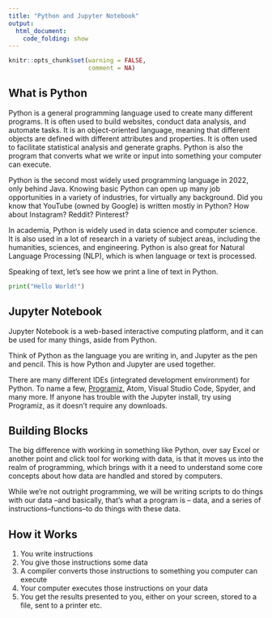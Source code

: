 ```yaml
---
title: "Python and Jupyter Notebook"
output:
  html_document:
    code_folding: show
---
```




```r
knitr::opts_chunk$set(warning = FALSE,
                      comment = NA)
```


## What is Python

Python is a general programming language used to create many different programs. It is often used to build websites, conduct data analysis, and automate tasks. It is an object-oriented language, meaning that different objects are defined with different attributes and properties. It is often used to facilitate statistical analysis and generate graphs. Python is also the program that converts what we write or input into something your computer can execute.

Python is the second most widely used programming language in 2022, only behind Java. Knowing basic Python can open up many job opportunities in a variety of industries, for virtually any background. Did you know that YouTube (owned by Google) is written mostly in Python? How about Instagram? Reddit? Pinterest?

In academia, Python is widely used in data science and computer science. It is also used in a lot of research in a variety of subject areas, including the humanities, sciences, and engineering. Python is also great for Natural Language Processing (NLP), which is when language or text is processed.

Speaking of text, let's see how we print a line of text in Python.

```Python
print("Hello World!")
```

## Jupyter Notebook

Jupyter Notebook is a web-based interactive computing platform, and it can be used for many things, aside from Python.

Think of Python as the language you are writing in, and Jupyter as the pen and pencil. This is how Python and Jupyter are used together.


:::note

There are many different IDEs (integrated development environment) for Python. To name a few, [Programiz](https://www.programiz.com/python-programming/online-compiler/), Atom, Visual Studio Code, Spyder, and many more. If anyone has trouble with the Jupyter install, try using Programiz, as it doesn't require any downloads.

:::

## Building Blocks

The big difference with working in something like Python, over say Excel or another point and click tool for working with data, is that it moves us into the realm of programming, which brings with it a need to understand some core concepts about how data are handled and stored by computers.

While we're not outright programming, we will be writing scripts to do things with our data --and basically, that's what a program is -- data, and a series of instructions--functions--to do things with these data.

## How it Works

1. You write instructions
2. You give those instructions some data
3. A compiler converts those instructions to something you computer can execute
4. Your computer executes those instructions on your data
5. You get the results presented to you, either on your screen, stored to a file, sent to a printer etc.